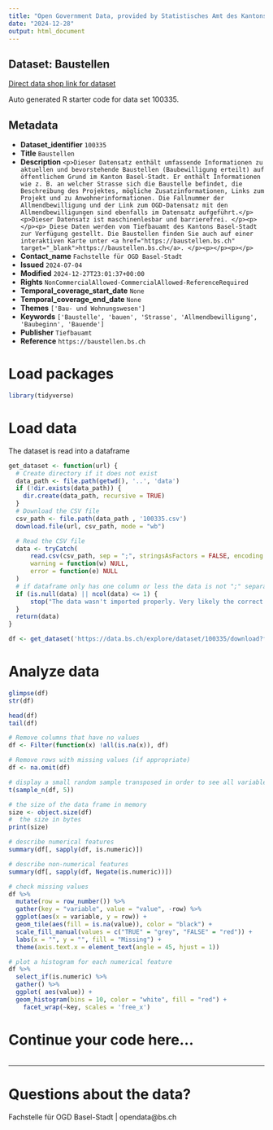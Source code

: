 ```yaml
---
title: "Open Government Data, provided by Statistisches Amt des Kantons Basel-Stadt - Fachstelle OGD"
date: "2024-12-28"
output: html_document
---
```


## Dataset: Baustellen

[Direct data shop link for dataset](https://data.bs.ch/explore/dataset/100335)

Auto generated R starter code for data set 100335.

## Metadata

- **Dataset_identifier** `100335`
- **Title** `Baustellen`
- **Description** `<p>Dieser Datensatz enthält umfassende Informationen zu aktuellen und bevorstehende Baustellen (Baubewilligung erteilt) auf öffentlichem Grund im Kanton Basel-Stadt. Er enthält Informationen wie z. B. an welcher Strasse sich die Baustelle befindet, die Beschreibung des Projektes, mögliche Zusatzinformationen, Links zum Projekt und zu Anwohnerinformationen. Die Fallnummer der Allmendbewilligung und der Link zum OGD-Datensatz mit den Allmendbewilligungen sind ebenfalls im Datensatz aufgeführt.</p><p>Dieser Datensatz ist maschinenlesbar und barrierefrei. </p><p>
</p><p>
Diese Daten werden vom Tiefbauamt des Kantons Basel-Stadt zur Verfügung gestellt. Die Baustellen finden Sie auch auf einer interaktiven Karte unter <a href="https://baustellen.bs.ch" target="_blank">https://baustellen.bs.ch</a>. </p><p></p><p></p>`
- **Contact_name** `Fachstelle für OGD Basel-Stadt`
- **Issued** `2024-07-04`
- **Modified** `2024-12-27T23:01:37+00:00`
- **Rights** `NonCommercialAllowed-CommercialAllowed-ReferenceRequired`
- **Temporal_coverage_start_date** `None`
- **Temporal_coverage_end_date** `None`
- **Themes** `['Bau- und Wohnungswesen']`
- **Keywords** `['Baustelle', 'bauen', 'Strasse', 'Allmendbewilligung', 'Baubeginn', 'Bauende']`
- **Publisher** `Tiefbauamt`
- **Reference** `https://baustellen.bs.ch`


# Load packages

```r

library(tidyverse)
```

# Load data

The dataset is read into a dataframe

```r
get_dataset <- function(url) {
  # Create directory if it does not exist
  data_path <- file.path(getwd(), '..', 'data')
  if (!dir.exists(data_path)) {
    dir.create(data_path, recursive = TRUE)
  }
  # Download the CSV file
  csv_path <- file.path(data_path , '100335.csv')
  download.file(url, csv_path, mode = "wb")

  # Read the CSV file
  data <- tryCatch(
      read.csv(csv_path, sep = ";", stringsAsFactors = FALSE, encoding = "UTF-8"),
      warning = function(w) NULL,
      error = function(e) NULL
  )
  # if dataframe only has one column or less the data is not ";" separated
  if (is.null(data) || ncol(data) <= 1) {
      stop("The data wasn't imported properly. Very likely the correct separator couldn't be found.\nPlease check the dataset manually and adjust the code.")
  }
  return(data)
}
```

```r

df <- get_dataset('https://data.bs.ch/explore/dataset/100335/download?format=csv&timezone=Europe%2FZurich')

```

# Analyze data

```r

glimpse(df)
str(df)

head(df)
tail(df)

```

```r
# Remove columns that have no values
df <- Filter(function(x) !all(is.na(x)), df)

# Remove rows with missing values (if appropriate)
df <- na.omit(df)
```

```r
# display a small random sample transposed in order to see all variables
t(sample_n(df, 5))
```

```r
# the size of the data frame in memory
size <- object.size(df)
#  the size in bytes
print(size)
```

```r
# describe numerical features
summary(df[, sapply(df, is.numeric)])
```

```r
# describe non-numerical features
summary(df[, sapply(df, Negate(is.numeric))])
```

```r
# check missing values
df %>%
  mutate(row = row_number()) %>%
  gather(key = "variable", value = "value", -row) %>%
  ggplot(aes(x = variable, y = row)) +
  geom_tile(aes(fill = is.na(value)), color = "black") +
  scale_fill_manual(values = c("TRUE" = "grey", "FALSE" = "red")) +
  labs(x = "", y = "", fill = "Missing") +
  theme(axis.text.x = element_text(angle = 45, hjust = 1))
```

```r
# plot a histogram for each numerical feature
df %>%
  select_if(is.numeric) %>%
  gather() %>%
  ggplot( aes(value)) +
  geom_histogram(bins = 10, color = "white", fill = "red") +
    facet_wrap(~key, scales = 'free_x')
```

# Continue your code here...

```r

```
------------------------------------------------------------------------

# Questions about the data?

Fachstelle für OGD Basel-Stadt | opendata@bs.ch
